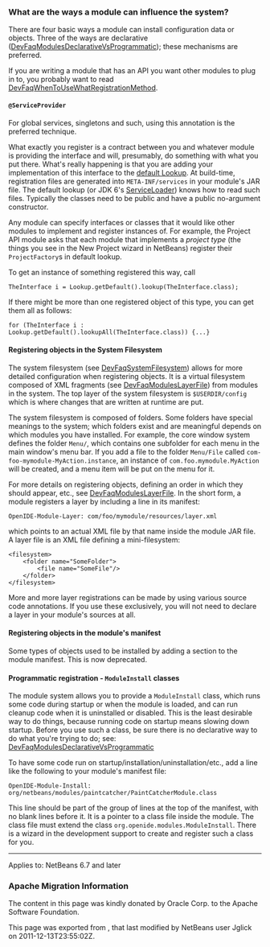 <!--

    Licensed to the Apache Software Foundation (ASF) under one
    or more contributor license agreements.  See the NOTICE file
    distributed with this work for additional information
    regarding copyright ownership.  The ASF licenses this file
    to you under the Apache License, Version 2.0 (the
    "License"); you may not use this file except in compliance
    with the License.  You may obtain a copy of the License at

      http://www.apache.org/licenses/LICENSE-2.0

    Unless required by applicable law or agreed to in writing,
    software distributed under the License is distributed on an
    "AS IS" BASIS, WITHOUT WARRANTIES OR CONDITIONS OF ANY
    KIND, either express or implied.  See the License for the
    specific language governing permissions and limitations
    under the License.

-->

===What are the ways a module can influence the system?===

There are four basic ways a module can install configuration data or objects.
Three of the ways are
declarative ([[DevFaqModulesDeclarativeVsProgrammatic]]); these mechanisms are preferred.

If you are writing a module that has an API you want other modules to plug in to, you probably want to read [[DevFaqWhenToUseWhatRegistrationMethod]].

====<tt>@ServiceProvider</tt>====

For global services, singletons and such, using this annotation is the preferred technique.

What exactly you register is a contract between you and whatever module is providing the interface and will, presumably, do something with what you put there.
What's really happening is that you are adding your implementation of this interface to the [[DevFaqLookupDefault| default Lookup]]. At build-time, registration files are generated into <code>META-INF/services</code> in your module's JAR file.  The default lookup (or JDK 6's [http://java.sun.com/javase/6/docs/api/java/util/ServiceLoader.html ServiceLoader]) knows how to read such files.  Typically the classes need to be public and have a public no-argument constructor.

Any module can specify interfaces or classes that it would like other modules to implement and register instances of.  For example, the Project API module asks that each module that implements a ''project type'' (the things you see in the New Project wizard in NetBeans) register their <tt>ProjectFactory</tt>s in default lookup.

To get an instance of something registered this way, call
<pre>
TheInterface i = Lookup.getDefault().lookup(TheInterface.class);
</pre>

If there might be more than one registered object of this type, you can get them all as follows:
<pre>
for (TheInterface i : Lookup.getDefault().lookupAll(TheInterface.class)) {...}
</pre>

====Registering objects in the System Filesystem====

The system filesystem (see [[DevFaqSystemFilesystem]]) allows for more detailed configuration when registering objects.
It is a virtual filesystem composed of XML fragments (see [[DevFaqModulesLayerFile]])
from modules in the system.
The top layer of the system filesystem is <tt>$USERDIR/config</tt> which is where changes that are written at runtime are put.

The system filesystem is composed of folders.  Some folders have special meanings to the system; which folders exist and are meaningful depends on which modules you have installed.
For example, the core window system defines the folder <tt>Menu/</tt>, which contains one subfolder for each menu in the main window's menu bar.
If you add a file to the folder <tt>Menu/File</tt> called <tt>com-foo-mymodule-MyAction.instance</tt>,
an instance of <tt>com.foo.mymodule.MyAction</tt> will be created, and a menu item will be put on the menu for it.

For more details on registering objects, defining an order in which they should appear, etc., see [[DevFaqModulesLayerFile]].
In the short form, a module registers a layer by including a line in its manifest:
<pre>
OpenIDE-Module-Layer: com/foo/mymodule/resources/layer.xml
</pre>
which points to an actual XML file by that name inside the module JAR file.  A layer file is an XML file defining a mini-filesystem:
<pre>
<filesystem>
    <folder name="SomeFolder">
        <file name="SomeFile"/>
    </folder>
</filesystem>
</pre>

More and more layer registrations can be made by using various source code annotations.
If you use these exclusively, you will not need to declare a layer in your module's sources at all.

====Registering objects in the module's manifest====

Some types of objects used to be installed by adding a section to the module manifest.
This is now deprecated.

====Programmatic registration - <tt>ModuleInstall</tt> classes====

The module system allows you to provide a <tt>ModuleInstall</tt> class, which runs some code during startup or when the module is loaded, and can run cleanup code when it is uninstalled or disabled.  This is the least desirable way to do things, because running code on startup means slowing down startup.
Before you use such a class, be sure there is no declarative way to do what you're trying to do;
see: [[DevFaqModulesDeclarativeVsProgrammatic]]

To have some code run on startup/installation/uninstallation/etc., add a line like the following to your module's manifest file:
<pre>
OpenIDE-Module-Install: org/netbeans/modules/paintcatcher/PaintCatcherModule.class
</pre>
This line should be part of the group of lines at the top of the manifest, with no blank lines before it.  It is a pointer to a class file inside the module.  The class file must extend the class <tt>org.openide.modules.ModuleInstall</tt>.
There is a wizard in the development support to create and register such a class for you.

----
Applies to: NetBeans 6.7 and later

===Apache Migration Information===

The content in this page was kindly donated by Oracle Corp. to the
Apache Software Foundation.

This page was exported from , 
that last modified by NetBeans user Jglick 
on 2011-12-13T23:55:02Z.

